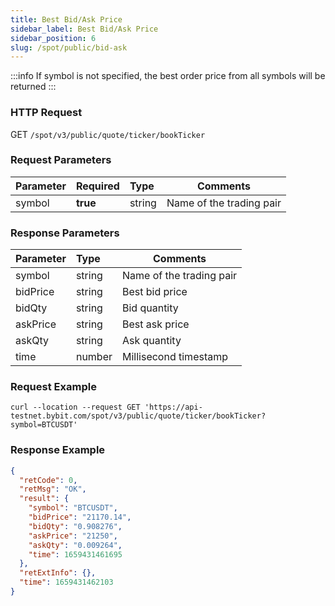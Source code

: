 ```yaml
---
title: Best Bid/Ask Price
sidebar_label: Best Bid/Ask Price
sidebar_position: 6
slug: /spot/public/bid-ask
---
```



:::info
If symbol is not specified, the best order price from all symbols will be returned
:::

### HTTP Request
GET <code>/spot/v3/public/quote/ticker/bookTicker</code>

### Request Parameters
| Parameter | Required | Type | Comments|
|:----- |:-------|:-----|------ |
|symbol |**true**|string|Name of the trading pair|

### Response Parameters
| Parameter | Type | Comments|
|:----- |:-----|----- |
| symbol | string | Name of the trading pair |
| bidPrice | string | Best bid price |
| bidQty | string | Bid quantity |
| askPrice | string | Best ask price |
| askQty | string | Ask quantity |
| time | number | Millisecond timestamp |

### Request Example

```http
curl --location --request GET 'https://api-testnet.bybit.com/spot/v3/public/quote/ticker/bookTicker?symbol=BTCUSDT'
```

### Response Example

```json
{
  "retCode": 0,
  "retMsg": "OK",
  "result": {
    "symbol": "BTCUSDT",
    "bidPrice": "21170.14",
    "bidQty": "0.908276",
    "askPrice": "21250",
    "askQty": "0.009264",
    "time": 1659431461695
  },
  "retExtInfo": {},
  "time": 1659431462103
}
```

